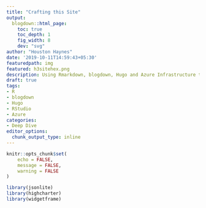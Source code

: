 ```yaml
---
title: "Crafting this Site"
output:
  blogdown::html_page:
    toc: true
    toc_depth: 1
    fig_width: 8
    dev: "svg"
author: "Houston Haynes"
date: '2019-10-11T14:59:43+05:30'
featuredpath: img
featured: h3sitehex.png
description: Using Rmarkdown, blogdown, Hugo and Azure Infrastructure to build a responsive static site
draft: true
tags:
- R
- blogdown
- Hugo
- RStudio
- Azure
categories: 
- Deep Dive
editor_options: 
  chunk_output_type: inline
---
```

```r
knitr::opts_chunk$set(
	echo = FALSE,
	message = FALSE,
	warning = FALSE
)

library(jsonlite)
library(highcharter)
library(widgetframe)
```

